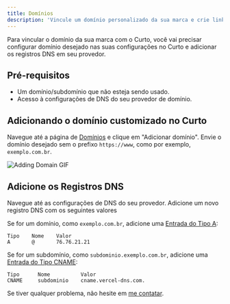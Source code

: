 ```yaml
---
title: Domínios
description: 'Vincule um domínio personalizado da sua marca e crie links curtos com a cara do seu negócio! Amplie a presença da sua marca com o Curto!'
---
```


Para vincular o domínio da sua marca com o Curto, você vai precisar configurar domínio desejado nas suas configurações no Curto e adicionar os registros DNS em seu provedor.

## Pré-requisitos

- Um domínio/subdomínio que não esteja sendo usado.
- Acesso à configurações de DNS do seu provedor de domínio.

## Adicionando o domínio customizado no Curto

Navegue até a página de [Domínios](https://curto.io/domains) e clique em "Adicionar domínio". Envie o domínio desejado sem o prefixo `https://www`, como por exemplo, `exemplo.com.br`. 

![Adding Domain GIF](/images/domains.gif)

## Adicione os Registros DNS

Navegue até as configurações de DNS do seu provedor. Adicione um novo registro DNS com os seguintes valores

Se for um domínio, como `exemplo.com.br`, adicione uma [Entrada do Tipo A](https://www.cloudflare.com/pt-br/learning/dns/dns-records/dns-a-record):

```
Tipo    Nome    Valor
A       @       76.76.21.21
```

Se for um subdomínio, como `subdominio.exemplo.com.br`, adicione uma [Entrada do Tipo CNAME](https://www.cloudflare.com/pt-br/learning/dns/dns-records/dns-cname-record):

```
Tipo      Nome          Valor
CNAME     subdominio    cname.vercel-dns.com.
```

Se tiver qualquer problema, não hesite em [me contatar](mailto:vitor@curto.io).